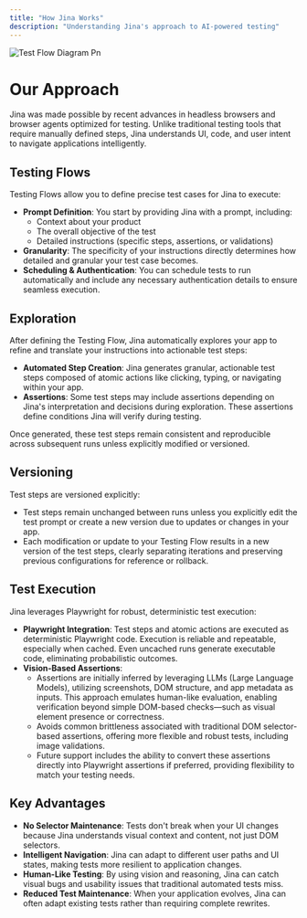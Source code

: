```yaml
---
title: "How Jina Works"
description: "Understanding Jina's approach to AI-powered testing"
---
```


![Test Flow Diagram Pn](/images/test-flow-diagram.png)

# Our Approach

Jina was made possible by recent advances in headless browsers and browser agents optimized for testing. Unlike traditional testing tools that require manually defined steps, Jina understands UI, code, and user intent to navigate applications intelligently.

## Testing Flows

Testing Flows allow you to define precise test cases for Jina to execute:

- **Prompt Definition**: You start by providing Jina with a prompt, including:
  - Context about your product
  - The overall objective of the test
  - Detailed instructions (specific steps, assertions, or validations)
- **Granularity**: The specificity of your instructions directly determines how detailed and granular your test case becomes.
- **Scheduling & Authentication**: You can schedule tests to run automatically and include any necessary authentication details to ensure seamless execution.

## Exploration

After defining the Testing Flow, Jina automatically explores your app to refine and translate your instructions into actionable test steps:

- **Automated Step Creation**: Jina generates granular, actionable test steps composed of atomic actions like clicking, typing, or navigating within your app.
- **Assertions**: Some test steps may include assertions depending on Jina's interpretation and decisions during exploration. These assertions define conditions Jina will verify during testing.

Once generated, these test steps remain consistent and reproducible across subsequent runs unless explicitly modified or versioned.

## Versioning

Test steps are versioned explicitly:

- Test steps remain unchanged between runs unless you explicitly edit the test prompt or create a new version due to updates or changes in your app.
- Each modification or update to your Testing Flow results in a new version of the test steps, clearly separating iterations and preserving previous configurations for reference or rollback.

## Test Execution

Jina leverages Playwright for robust, deterministic test execution:

- **Playwright Integration**: Test steps and atomic actions are executed as deterministic Playwright code. Execution is reliable and repeatable, especially when cached. Even uncached runs generate executable code, eliminating probabilistic outcomes.
- **Vision-Based Assertions**:
  - Assertions are initially inferred by leveraging LLMs (Large Language Models), utilizing screenshots, DOM structure, and app metadata as inputs. This approach emulates human-like evaluation, enabling verification beyond simple DOM-based checks—such as visual element presence or correctness.
  - Avoids common brittleness associated with traditional DOM selector-based assertions, offering more flexible and robust tests, including image validations.
  - Future support includes the ability to convert these assertions directly into Playwright assertions if preferred, providing flexibility to match your testing needs.

## Key Advantages

- **No Selector Maintenance**: Tests don't break when your UI changes because Jina understands visual context and content, not just DOM selectors.
- **Intelligent Navigation**: Jina can adapt to different user paths and UI states, making tests more resilient to application changes.
- **Human-Like Testing**: By using vision and reasoning, Jina can catch visual bugs and usability issues that traditional automated tests miss.
- **Reduced Test Maintenance**: When your application evolves, Jina can often adapt existing tests rather than requiring complete rewrites. 